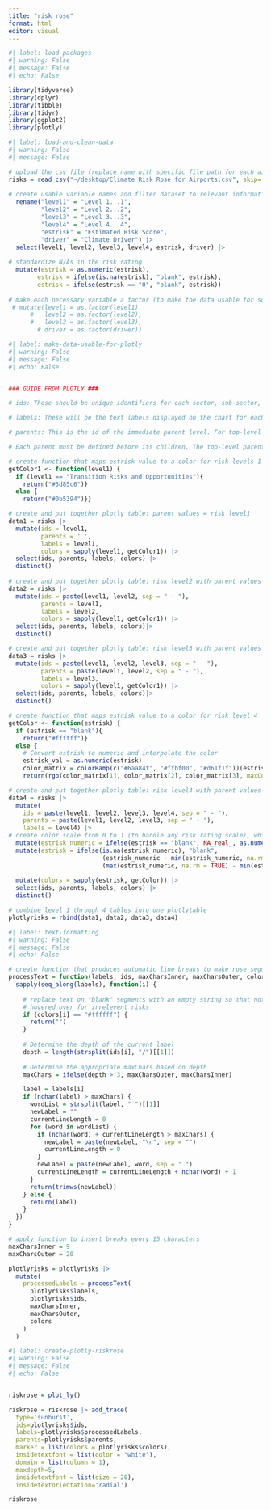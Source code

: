 ```yaml
---
title: "risk rose"
format: html
editor: visual
---
```


```r
#| label: load-packages
#| warning: False
#| message: False
#| echo: False

library(tidyverse)
library(dplyr)
library(tibble)
library(tidyr)
library(ggplot2)
library(plotly)
```

```r
#| label: load-and-clean-data
#| warning: False
#| message: False

# upload the csv file (replace name with specific file path for each airport's table)
risks = read_csv("~/desktop/Climate Risk Rose for Airports.csv", skip= 3) |>
  
# create usable variable names and filter dataset to relevant information    
  rename("level1" = "Level 1...1",
         "level2" = "Level 2...2", 
         "level3" = "Level 3...3",
         "level4" = "Level 4...4",
         "estrisk" = "Estimated Risk Score", 
         "driver" = "Climate Driver") |>
  select(level1, level2, level3, level4, estrisk, driver) |>
  
# standardize N/As in the risk rating 
  mutate(estrisk = as.numeric(estrisk),
        estrisk = ifelse(is.na(estrisk), "blank", estrisk),
        estrisk = ifelse(estrisk == "0", "blank", estrisk)) 
  
# make each necessary variable a factor (to make the data usable for sorting and color-coding within the risk rose) 
 # mutate(level1 = as.factor(level1),
      #   level2 = as.factor(level2),
      #   level3 = as.factor(level3),
        # driver = as.factor(driver))
```

```r
#| label: make-data-usable-for-plotly
#| warning: False
#| message: False
#| echo: False


### GUIDE FROM PLOTLY ###

# ids: These should be unique identifiers for each sector, sub-sector, and individual component of your chart. In the case of a 4-ring chart, each id will correspond to an entry in the fourth ring, with unique concatenations of the previous levels.

# labels: These will be the text labels displayed on the chart for each id.

# parents: This is the id of the immediate parent level. For top-level entries, this will be blank.

# Each parent must be defined before its children. The top-level parent should have no parent id (it can be an empty string)

# create function that maps estrisk value to a color for risk levels 1 through 3
getColor1 <- function(level1) {
  if (level1 == "Transition Risks and Opportunities"){
    return("#3d85c6")}
  else {
    return("#0b5394")}}

# create and put together plotly table: parent values = risk level1
data1 = risks |> 
  mutate(ids = level1,
         parents = ' ',
         labels = level1,
         colors = sapply(level1, getColor1)) |>
  select(ids, parents, labels, colors) |>
  distinct()
  
# create and put together plotly table: risk level2 with parent values level 1
data2 = risks |> 
  mutate(ids = paste(level1, level2, sep = " - "),
         parents = level1,
         labels = level2,
         colors = sapply(level1, getColor1)) |>
  select(ids, parents, labels, colors)|>
  distinct()

# create and put together plotly table: risk level3 with parent values level1 - level2
data3 = risks |> 
  mutate(ids = paste(level1, level2, level3, sep = " - "),
         parents = paste(level1, level2, sep = " - "),
         labels = level3,
         colors = sapply(level1, getColor1)) |>
  select(ids, parents, labels, colors)|>
  distinct()

# create function that maps estrisk value to a color for risk level 4
getColor <- function(estrisk) {
  if (estrisk == "blank"){
    return("#ffffff")}
  else {
    # Convert estrisk to numeric and interpolate the color
    estrisk_val = as.numeric(estrisk)
    color_matrix = colorRamp(c("#6aa84f", "#ffbf00", "#d61f1f"))(estrisk_val)
    return(rgb(color_matrix[1], color_matrix[2], color_matrix[3], maxColorValue = 255))}}

# create and put together plotly table: risk level4 with parent values level1 - level2 - level3
data4 = risks |>
  mutate(
    ids = paste(level1, level2, level3, level4, sep = " - "),
    parents = paste(level1, level2, level3, sep = " - "),
    labels = level4) |>
# create color scale from 0 to 1 (to handle any risk rating scale), while keeping blank values separate 
  mutate(estrisk_numeric = ifelse(estrisk == "blank", NA_real_, as.numeric(estrisk))) |>
  mutate(estrisk = ifelse(is.na(estrisk_numeric), "blank", 
                          (estrisk_numeric - min(estrisk_numeric, na.rm = TRUE)) / 
                          (max(estrisk_numeric, na.rm = TRUE) - min(estrisk_numeric, na.rm = 
                                                                      TRUE)))) |>
  mutate(colors = sapply(estrisk, getColor)) |>
  select(ids, parents, labels, colors) |> 
  distinct() 

# combine level 1 through 4 tables into one plotlytable 
plotlyrisks = rbind(data1, data2, data3, data4) 

```

```r
#| label: text-formatting
#| warning: False
#| message: False
#| echo: False

# create function that produces automatic line breaks to make rose segments more readable 
processText = function(labels, ids, maxCharsInner, maxCharsOuter, colors) {
  sapply(seq_along(labels), function(i) {
    
    # replace text on "blank" segments with an empty string so that nothing is revealed when 
    # hovered over for irrelevent risks 
    if (colors[i] == "#ffffff") {
      return("")
    }
    
    # Determine the depth of the current label
    depth = length(strsplit(ids[i], "/")[[1]]) 
    
    # Determine the appropriate maxChars based on depth
    maxChars = ifelse(depth > 3, maxCharsOuter, maxCharsInner)

    label = labels[i]
    if (nchar(label) > maxChars) {
      wordList = strsplit(label, " ")[[1]]
      newLabel = ""
      currentLineLength = 0
      for (word in wordList) {
        if (nchar(word) + currentLineLength > maxChars) {
          newLabel = paste(newLabel, "\n", sep = "")
          currentLineLength = 0
        }
        newLabel = paste(newLabel, word, sep = " ")
        currentLineLength = currentLineLength + nchar(word) + 1
      }
      return(trimws(newLabel))
    } else {
      return(label)
    }
  })
}

# apply function to insert breaks every 15 characters
maxCharsInner = 9
maxCharsOuter = 20

plotlyrisks = plotlyrisks |>
  mutate(
    processedLabels = processText(
      plotlyrisks$labels,
      plotlyrisks$ids,
      maxCharsInner,
      maxCharsOuter, 
      colors
    )
  )


```

```r
#| label: create-plotly-riskrose
#| warning: False
#| message: False
#| echo: False


riskrose = plot_ly()

riskrose = riskrose |> add_trace(
  type='sunburst',
  ids=plotlyrisks$ids,
  labels=plotlyrisks$processedLabels,
  parents=plotlyrisks$parents,
  marker = list(colors = plotlyrisks$colors),
  insidetextfont = list(color = "white"),
  domain = list(column = 1),
  maxdepth=5,
  insidetextfont = list(size = 20),
  insidetextorientation='radial')

riskrose
```
